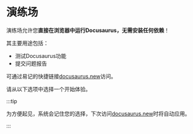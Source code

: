 # 演练场

演练场允许您**直接在浏览器中运行Docusaurus，无需安装任何依赖**！

其主要用途包括：

- 测试Docusaurus功能
- 提交问题报告

可通过易记的快捷链接[docusaurus.new](https://docusaurus.new)访问。

请从以下选项中选择一个开始体验。


<PlaygroundCardsRow />

:::tip

为方便起见，系统会记住您的选择，下次访问[docusaurus.new](https://docusaurus.new)时将自动应用。

:::